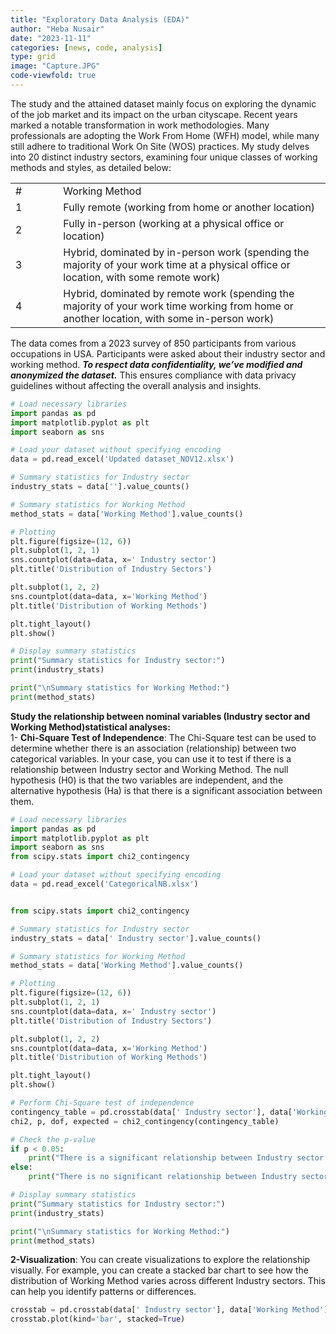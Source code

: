 ---
title: "Exploratory Data Analysis (EDA)"
author: "Heba Nusair"
date: "2023-11-11"
categories: [news, code, analysis]
type: grid
image: "Capture.JPG"
code-viewfold: true
---

The study and the attained dataset mainly focus on exploring the dynamic of the job market and its impact on the urban cityscape. Recent years marked a notable transformation in work methodologies. Many professionals are adopting the Work From Home (WFH) model, while many still adhere to traditional Work On Site (WOS) practices. My study delves into 20 distinct industry sectors, examining four unique classes of working methods and styles, as detailed below:

|     |                                                                                                                                            |
|-----------|-------------------------------------------------------------|
| \#  | Working Method                                                                                                                             |
| 1   | Fully remote (working from home or another location)                                                                                       |
| 2   | Fully in-person (working at a physical office or location)                                                                                 |
| 3   | Hybrid, dominated by in-person work (spending the majority of your work time at a physical office or location, with some remote work)      |
| 4   | Hybrid, dominated by remote work (spending the majority of your work time working from home or another location, with some in-person work) |

The data comes from a 2023 survey of 850 participants from various occupations in USA. Participants were asked about their industry sector and working method. ***To respect data confidentiality, we've modified and anonymized the dataset.*** This ensures compliance with data privacy guidelines without affecting the overall analysis and insights.

```{python}
# Load necessary libraries
import pandas as pd
import matplotlib.pyplot as plt
import seaborn as sns

# Load your dataset without specifying encoding
data = pd.read_excel('Updated dataset_NOV12.xlsx')

# Summary statistics for Industry sector
industry_stats = data[''].value_counts()

# Summary statistics for Working Method
method_stats = data['Working Method'].value_counts()

# Plotting
plt.figure(figsize=(12, 6))
plt.subplot(1, 2, 1)
sns.countplot(data=data, x=' Industry sector')
plt.title('Distribution of Industry Sectors')

plt.subplot(1, 2, 2)
sns.countplot(data=data, x='Working Method')
plt.title('Distribution of Working Methods')

plt.tight_layout()
plt.show()

# Display summary statistics
print("Summary statistics for Industry sector:")
print(industry_stats)

print("\nSummary statistics for Working Method:")
print(method_stats)

```

**Study the relationship between nominal variables (Industry sector and Working Method)statistical analyses:**\
1- **Chi-Square Test of Independence**: The Chi-Square test can be used to determine whether there is an association (relationship) between two categorical variables. In your case, you can use it to test if there is a relationship between Industry sector and Working Method. The null hypothesis (H0) is that the two variables are independent, and the alternative hypothesis (Ha) is that there is a significant association between them.

```{python}

# Load necessary libraries
import pandas as pd
import matplotlib.pyplot as plt
import seaborn as sns
from scipy.stats import chi2_contingency

# Load your dataset without specifying encoding
data = pd.read_excel('CategoricalNB.xlsx')


from scipy.stats import chi2_contingency

# Summary statistics for Industry sector
industry_stats = data[' Industry sector'].value_counts()

# Summary statistics for Working Method
method_stats = data['Working Method'].value_counts()

# Plotting
plt.figure(figsize=(12, 6))
plt.subplot(1, 2, 1)
sns.countplot(data=data, x=' Industry sector')
plt.title('Distribution of Industry Sectors')

plt.subplot(1, 2, 2)
sns.countplot(data=data, x='Working Method')
plt.title('Distribution of Working Methods')

plt.tight_layout()
plt.show()

# Perform Chi-Square test of independence
contingency_table = pd.crosstab(data[' Industry sector'], data['Working Method'])
chi2, p, dof, expected = chi2_contingency(contingency_table)

# Check the p-value
if p < 0.05:
    print("There is a significant relationship between Industry sector and Working Method.")
else:
    print("There is no significant relationship between Industry sector and Working Method.")

# Display summary statistics
print("Summary statistics for Industry sector:")
print(industry_stats)

print("\nSummary statistics for Working Method:")
print(method_stats)

```

**2-Visualization**: You can create visualizations to explore the relationship visually. For example, you can create a stacked bar chart to see how the distribution of Working Method varies across different Industry sectors. This can help you identify patterns or differences.

```{python}
crosstab = pd.crosstab(data[' Industry sector'], data['Working Method'])
crosstab.plot(kind='bar', stacked=True)

```
